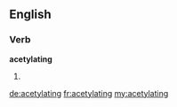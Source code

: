 ==English==

===Verb===
'''acetylating'''

# {{present participle of|[[acetylate]]}}

[[de:acetylating]]
[[fr:acetylating]]
[[my:acetylating]]